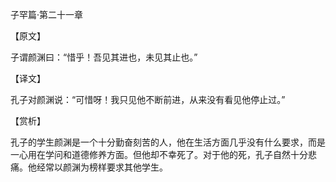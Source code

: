 

子罕篇·第二十一章

【原文】

子谓颜渊曰：“惜乎！吾见其进也，未见其止也。”

【译文】

孔子对颜渊说：“可惜呀！我只见他不断前进，从来没有看见他停止过。”

【赏析】

孔子的学生颜渊是一个十分勤奋刻苦的人，他在生活方面几乎没有什么要求，而是一心用在学问和道德修养方面。但他却不幸死了。对于他的死，孔子自然十分悲痛。他经常以颜渊为榜样要求其他学生。

